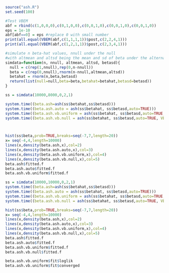 ```r

source("ash.R")
set.seed(100)

#Test VBEM
abf = rbind(c(1,0,0,0),c(0,1,0,0),c(0,0,1,0),c(0,0,1,0),c(0,0,1,0))
eps = 1e-10
abf[abf==0] = eps #replace 0 with small number
print(all.equal(VBEM(abf,c(1,1,1,1))$post,c(2,2,4,1)))
print(all.equal(VBEM(abf,c(1,2,1,1))$post,c(2,3,4,1)))

#simulate n beta-hat values, nnull under the null
#with altmean and altsd being the mean and sd of beta under the alternative
simdata=function(n, nnull, altmean, altsd, betasd){
  null = c(rep(1,nnull),rep(0,n-nnull))
  beta = c(rep(0,nnull),rnorm(n-nnull,altmean,altsd))
  betahat = rnorm(n,beta,betasd)
  return(list(null=null,beta=beta,betahat=betahat,betasd=betasd))
}

ss = simdata(10000,8000,0,2,1)

system.time((beta.ash=ash(ss$betahat,ss$betasd)))
system.time((beta.ash.auto = ash(ss$betahat, ss$betasd,auto=TRUE)))
system.time((beta.ash.vb.uniform = ash(ss$betahat, ss$betasd,auto=TRUE, VB=TRUE, prior="uniform")))
system.time((beta.ash.vb.null = ash(ss$betahat, ss$betasd,auto=TRUE, VB=TRUE, prior=NULL)))



hist(ss$beta,prob=TRUE,breaks=seq(-7,7,length=20))
x= seq(-4,4,length=10000)
lines(x,density(beta.ash,x),col=2)
lines(x,density(beta.ash.auto,x),col=3)
lines(x,density(beta.ash.vb.uniform,x),col=4)
lines(x,density(beta.ash.vb.null,x),col=5)
beta.ash$fitted.f
beta.ash.auto$fitted.f
beta.ash.vb.uniform$fitted.f

ss = simdata(10000,10000,0,2,1)
system.time((beta.ash=ash(ss$betahat,ss$betasd)))
system.time((beta.ash.auto = ash(ss$betahat, ss$betasd,auto=TRUE)))
system.time((beta.ash.vb.uniform = ash(ss$betahat, ss$betasd,auto=TRUE, VB=TRUE, prior="uniform")))
system.time((beta.ash.vb.null = ash(ss$betahat, ss$betasd,auto=TRUE, VB=TRUE, prior=NULL)))

hist(ss$beta,prob=TRUE,breaks=seq(-7,7,length=20))
x= seq(-4,4,length=10000)
lines(x,density(beta.ash,x),col=2)
lines(x,density(beta.ash.auto,x),col=3)
lines(x,density(beta.ash.vb.uniform,x),col=4)
lines(x,density(beta.ash.vb.null,x),col=5)
beta.ash$fitted.f
beta.ash.auto$fitted.f
beta.ash.vb.uniform$fitted.f
beta.ash.vb.null$fitted.f

beta.ash.vb.uniform$fit$loglik
beta.ash.vb.uniform$fit$converged

```